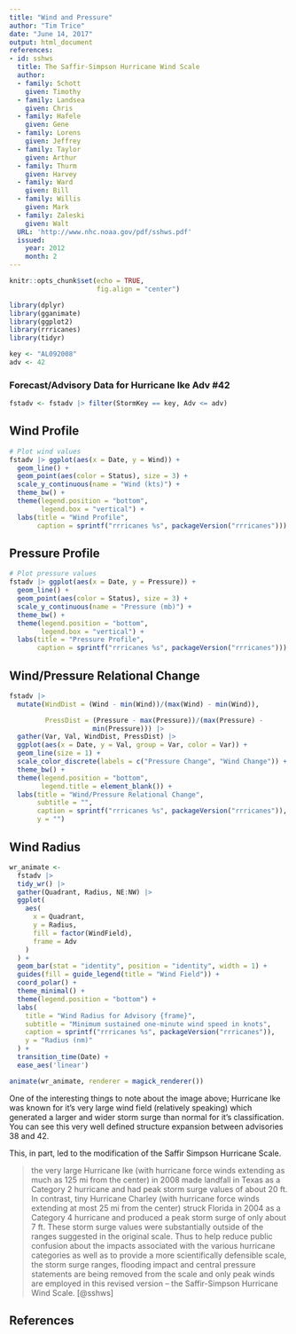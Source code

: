 ```yaml
---
title: "Wind and Pressure"
author: "Tim Trice"
date: "June 14, 2017"
output: html_document
references:
- id: sshws
  title: The Saffir-Simpson Hurricane Wind Scale
  author:
  - family: Schott
    given: Timothy
  - family: Landsea
    given: Chris
  - family: Hafele
    given: Gene
  - family: Lorens
    given: Jeffrey
  - family: Taylor
    given: Arthur
  - family: Thurm
    given: Harvey
  - family: Ward
    given: Bill
  - family: Willis
    given: Mark
  - family: Zaleski
    given: Walt
  URL: 'http://www.nhc.noaa.gov/pdf/sshws.pdf'
  issued:
    year: 2012
    month: 2
---
```


```r
knitr::opts_chunk$set(echo = TRUE, 
                      fig.align = "center")
```

```r
library(dplyr)
library(gganimate)
library(ggplot2)
library(rrricanes)
library(tidyr)
```

```r
key <- "AL092008"
adv <- 42
```

### Forecast/Advisory Data for Hurricane Ike Adv #42

```r

fstadv <- fstadv |> filter(StormKey == key, Adv <= adv)

```

## Wind Profile

```r
# Plot wind values
fstadv |> ggplot(aes(x = Date, y = Wind)) + 
  geom_line() + 
  geom_point(aes(color = Status), size = 3) + 
  scale_y_continuous(name = "Wind (kts)") + 
  theme_bw() + 
  theme(legend.position = "bottom", 
        legend.box = "vertical") +
  labs(title = "Wind Profile", 
       caption = sprintf("rrricanes %s", packageVersion("rrricanes")))
```

## Pressure Profile

```r
# Plot pressure values
fstadv |> ggplot(aes(x = Date, y = Pressure)) + 
  geom_line() + 
  geom_point(aes(color = Status), size = 3) + 
  scale_y_continuous(name = "Pressure (mb)") + 
  theme_bw() + 
  theme(legend.position = "bottom", 
        legend.box = "vertical") +
  labs(title = "Pressure Profile", 
       caption = sprintf("rrricanes %s", packageVersion("rrricanes")))
```

## Wind/Pressure Relational Change

```r
fstadv |>
  mutate(WindDist = (Wind - min(Wind))/(max(Wind) - min(Wind)),

         PressDist = (Pressure - max(Pressure))/(max(Pressure) -
                     min(Pressure))) |>
  gather(Var, Val, WindDist, PressDist) |> 
  ggplot(aes(x = Date, y = Val, group = Var, color = Var)) + 
  geom_line(size = 1) + 
  scale_color_discrete(labels = c("Pressure Change", "Wind Change")) + 
  theme_bw() + 
  theme(legend.position = "bottom", 
        legend.title = element_blank()) + 
  labs(title = "Wind/Pressure Relational Change", 
       subtitle = "",
       caption = sprintf("rrricanes %s", packageVersion("rrricanes")), 
       y = "")
```

## Wind Radius

```r
wr_animate <- 
  fstadv |> 
  tidy_wr() |> 
  gather(Quadrant, Radius, NE:NW) |> 
  ggplot(
    aes(
      x = Quadrant, 
      y = Radius, 
      fill = factor(WindField), 
      frame = Adv
    )
  ) + 
  geom_bar(stat = "identity", position = "identity", width = 1) + 
  guides(fill = guide_legend(title = "Wind Field")) +
  coord_polar() + 
  theme_minimal() + 
  theme(legend.position = "bottom") + 
  labs(
    title = "Wind Radius for Advisory {frame}", 
    subtitle = "Minimum sustained one-minute wind speed in knots",
    caption = sprintf("rrricanes %s", packageVersion("rrricanes")), 
    y = "Radius (nm)"
  ) + 
  transition_time(Date) + 
  ease_aes('linear')

animate(wr_animate, renderer = magick_renderer())
```

One of the interesting things to note about the image above; Hurricane Ike was known for it's very large wind field (relatively speaking) which generated a larger and wider storm surge than normal for it's classification. You can see this very well defined structure expansion between advisories 38 and 42. 

This, in part, led to the modification of the Saffir Simpson Hurricane Scale. 

> the very large Hurricane Ike (with hurricane force winds extending as much as 125 mi from the center) in 2008 made landfall in Texas as a Category 2 hurricane and had peak storm surge values of about 20 ft. In contrast, tiny Hurricane Charley (with hurricane force winds extending at most 25 mi from the center) struck Florida in 2004 as a Category 4 hurricane and produced a peak storm surge of only about 7 ft. These storm surge values were substantially outside of the ranges suggested in the original scale. Thus to help reduce public confusion about the impacts associated with the various hurricane categories as well as to provide a more scientifically defensible scale, the storm surge ranges, flooding impact and central pressure statements are being removed from the scale and only peak winds are employed in this revised version – the Saffir-Simpson Hurricane Wind Scale. [@sshws]

## References

